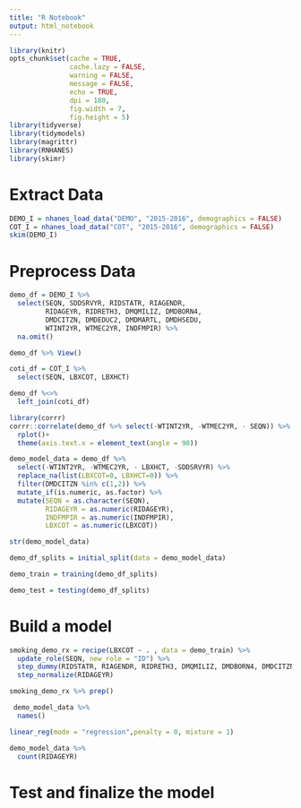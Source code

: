 ```yaml
---
title: "R Notebook"
output: html_notebook
---
```



```r
library(knitr)
opts_chunk$set(cache = TRUE,
               cache.lazy = FALSE,
               warning = FALSE,
               message = FALSE,
               echo = TRUE,
               dpi = 180,
               fig.width = 7,
               fig.height = 5)
library(tidyverse)
library(tidymodels)
library(magrittr)
library(RNHANES)
library(skimr)
```


# Extract Data   

```r
DEMO_I = nhanes_load_data("DEMO", "2015-2016", demographics = FALSE)
COT_I = nhanes_load_data("COT", "2015-2016", demographics = FALSE)
skim(DEMO_I)
```



# Preprocess Data    


```r

demo_df = DEMO_I %>% 
  select(SEQN, SDDSRVYR, RIDSTATR, RIAGENDR, 
         RIDAGEYR, RIDRETH3, DMQMILIZ, DMDBORN4, 
         DMDCITZN, DMDEDUC2, DMDMARTL, DMDHSEDU,  
         WTINT2YR, WTMEC2YR, INDFMPIR) %>% 
  na.omit()

demo_df %>% View()

coti_df = COT_I %>% 
  select(SEQN, LBXCOT, LBXHCT)

demo_df %<>% 
  left_join(coti_df)

```


```r
library(corrr)
corrr::correlate(demo_df %>% select(-WTINT2YR, -WTMEC2YR, - SEQN)) %>% 
  rplot()+
  theme(axis.text.x = element_text(angle = 90))

```

```r
demo_model_data = demo_df %>% 
  select(-WTINT2YR, -WTMEC2YR, - LBXHCT, -SDDSRVYR) %>% 
  replace_na(list(LBXCOT=0, LBXHCT=0)) %>% 
  filter(DMDCITZN %in% c(1,2)) %>% 
  mutate_if(is.numeric, as.factor) %>% 
  mutate(SEQN = as.character(SEQN),
         RIDAGEYR = as.numeric(RIDAGEYR),
         INDFMPIR = as.numeric(INDFMPIR),
         LBXCOT = as.numeric(LBXCOT))

str(demo_model_data)

demo_df_splits = initial_split(data = demo_model_data)

demo_train = training(demo_df_splits)

demo_test = testing(demo_df_splits)

```



# Build a model   

```r
smoking_demo_rx = recipe(LBXCOT ~ . , data = demo_train) %>% 
  update_role(SEQN, new_role = "ID") %>% 
  step_dummy(RIDSTATR, RIAGENDR, RIDRETH3, DMQMILIZ, DMDBORN4, DMDCITZN, DMDEDUC2, DMDMARTL, DMDHSEDU) %>% 
  step_normalize(RIDAGEYR)

smoking_demo_rx %>% prep()

 demo_model_data %>% 
  names()

linear_reg(mode = "regression",penalty = 0, mixture = 1)

```

```r
demo_model_data %>% 
  count(RIDAGEYR)
```



# Test and finalize the model   

